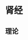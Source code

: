 = 肾经 =

== 理论 ==
{{{class="brush:text"
下午5:00~7:00【肾经，工作完毕多休息】

《酉时》血气流注于肾经，称为「足少阴肾经」，肾经是人体协调阴阳能量的经脉，
也是维持体内水液平衡的主要经络，由于此时是工作完毕需稍事休息之时，因此不宜过劳。

关键点——脚底中心
睡前按摩能提高睡眠质量，清晨按摩能带来一天的旺盛精力。常常按摩更有利于泌尿和生殖系统健康。
建议用弯曲的食指关节挤压2分钟左右。
}}}

{{http:pic/肾经.jpg}}
